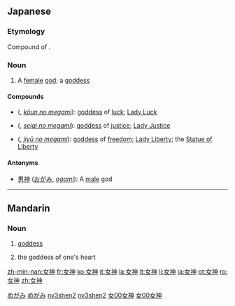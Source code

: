 ==Japanese==
{{wikipedia|lang=ja}}
{{ja-kanjitab|女|神}}

===Etymology===
Compound of {{compound|女|tr1=me|t1=woman, female|神|tr2=kami|t2=god, divinity|lang=ja|sort=めがみ}}.

===Noun===
{{ja-noun|k|hira=めがみ|rom=megami|hidx=めがみ}}

# A [[female]] [[god]]; a [[goddess]]

====Compounds====
* {{l|ja|幸運の女神}} ({{l|ja|こううんのめがみ}}, ''[[kōun no megami]]''): [[goddess]] of [[luck]]; [[Lady Luck]]
* {{l|ja|正義の女神}} ({{l|ja|せいぎのめがみ}}, ''[[seigi no megami]]''): [[goddess]] of [[justice]]; [[Lady Justice]]
* {{l|ja|自由の女神}} ({{l|ja|じゆうのめがみ}}, ''[[jiyū no megami]]''): [[goddess]] of [[freedom]]; [[Lady Liberty]]; the [[Statue of Liberty]]

====Antonyms====
* [[男神]] ([[おがみ]], ''[[ogami]]''):  A [[male]] god

[[Category:ja:Gods|めがみ]]
[[Category:ja:Religion|めがみ]]

----

==Mandarin==
{{zh-hanzi|[[女]][[神]]}}

===Noun===
{{cmn-noun|ts|pin=nǚshén|pint=nv3shen2|rs=女00}}

# [[goddess]]
# {{context|neologism|lang=cmn}} {{i|of a young female, eg. a {{l|cmn|白富美}}}} the goddess of one's heart

[[Category:cmn:Gods in simplified script|nv3shen2]]
[[Category:cmn:Religion in simplified script|nv3shen2]]
[[Category:cmn:Gods in traditional script|女00女神]]
[[Category:cmn:Religion in traditional script|女00女神]]

[[zh-min-nan:女神]]
[[fr:女神]]
[[ko:女神]]
[[it:女神]]
[[la:女神]]
[[lt:女神]]
[[li:女神]]
[[ja:女神]]
[[pt:女神]]
[[ro:女神]]
[[zh:女神]]